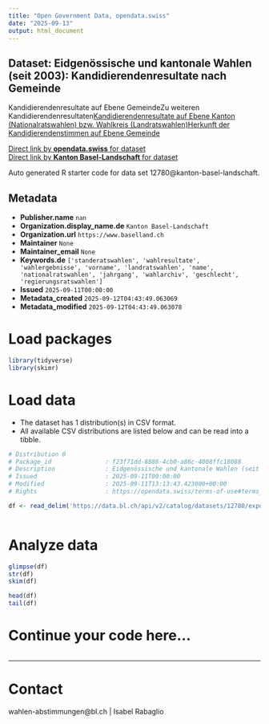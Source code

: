 ```yaml
---
title: "Open Government Data, opendata.swiss"
date: "2025-09-13"
output: html_document
---
```


## Dataset: Eidgenössische und kantonale Wahlen (seit 2003): Kandidierendenresultate nach Gemeinde

Kandidierendenresultate auf Ebene GemeindeZu weiteren Kandidierendenresultaten[Kandidierendenresultate auf Ebene Kanton (Nationalratswahlen) bzw. Wahlkreis (Landratswahlen)](https://data.bl.ch/explore/dataset/12770)[Herkunft der Kandidierendenstimmen auf Ebene Gemeinde](https://data.bl.ch/explore/dataset/12790)

[Direct link by **opendata.swiss** for dataset](https://opendata.swiss/de/dataset/eidgenossische-und-kantonale-wahlen-seit-2003-kandidierendenresultate-nach-gemeinde)<br>
[Direct link by **Kanton Basel-Landschaft** for dataset](https://data.bl.ch/explore/dataset/12780/)

Auto generated R starter code for data set 12780@kanton-basel-landschaft.

## Metadata

- **Publisher.name** `nan`
- **Organization.display_name.de** `Kanton Basel-Landschaft`
- **Organization.url** `https://www.baselland.ch`
- **Maintainer** `None`
- **Maintainer_email** `None`
- **Keywords.de** `['standeratswahlen', 'wahlresultate', 'wahlergebnisse', 'vorname', 'landratswahlen', 'name', 'nationalratswahlen', 'jahrgang', 'wahlarchiv', 'geschlecht', 'regierungsratswahlen']`
- **Issued** `2025-09-11T00:00:00`
- **Metadata_created** `2025-09-12T04:43:49.063069`
- **Metadata_modified** `2025-09-12T04:43:49.063078`


# Load packages

```r

library(tidyverse)
library(skimr)

```

# Load data

-   The dataset has 1 distribution(s) in CSV format.
-   All available CSV distributions are listed below and can be read into a tibble.

```r

# Distribution 0
# Package_id               : f23f71dd-8886-4cb0-a86c-4008ffc18088
# Description              : Eidgenössische und kantonale Wahlen (seit 2003): Kandidierendenresultate nach Gemeinde (csv)
# Issued                   : 2025-09-11T00:00:00
# Modified                 : 2025-09-11T13:13:43.423000+00:00
# Rights                   : https://opendata.swiss/terms-of-use#terms_by

df <- read_delim('https://data.bl.ch/api/v2/catalog/datasets/12780/exports/csv?use_labels=true')



```

# Analyze data

```r

glimpse(df)
str(df)
skim(df)

head(df)
tail(df)

```

# Continue your code here...

```r

```

------------------------------------------------------------------------

# Contact

wahlen-abstimmungen@bl.ch | Isabel Rabaglio
